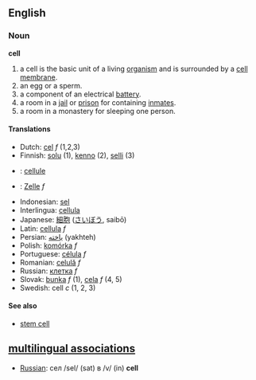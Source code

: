 ==English==

=== Noun ===
'''cell'''

# a cell is the basic unit of a living [[organism]] and is surrounded by a [[cell membrane]].
# an egg or a sperm.
# a component of an electrical [[battery]].
# a room in a [[jail]] or [[prison]] for containing [[inmate|inmates]].
# a room in a monastery for sleeping one person.

==== Translations ====
*Dutch: [[cel]] ''f'' (1,2,3)
*Finnish: [[solu]] (1), [[kenno]] (2), [[selli]] (3)
*{{fr}}: [[cellule]]
*{{de}}: [[Zelle]] ''f''
*Indonesian: [[sel]]
*Interlingua: [[cellula]]
*Japanese: [[細胞]] ([[さいぼう]], saibō)
*Latin: [[cellula]] ''f''
*Persian: [[یاخته]] (yakhteh)
*Polish: [[komórka]] ''f''
*Portuguese: [[célula]] ''f''
*Romanian: [[celulă]] ''f''
*Russian: [[:ru:клетка|клетка]] ''f''
*Slovak: [[bunka]] ''f'' (1), [[cela]] ''f'' (4, 5)
*Swedish: cell ''c'' (1, 2, 3)

==== See also ====
*[[stem cell]]

==[[multilingual associations]]==
*[[Russian]]: сел /sel/ (sat) в /v/ (in) '''cell'''